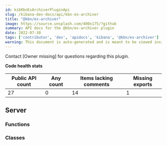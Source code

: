 ```yaml
---
id: kibKbnEsArchiverPluginApi
slug: /kibana-dev-docs/api/kbn-es-archiver
title: "@kbn/es-archiver"
image: https://source.unsplash.com/400x175/?github
summary: API docs for the @kbn/es-archiver plugin
date: 2022-07-30
tags: ['contributor', 'dev', 'apidocs', 'kibana', '@kbn/es-archiver']
warning: This document is auto-generated and is meant to be viewed inside our experimental, new docs system. Reach out in #docs-engineering for more info.
---
```




Contact [Owner missing] for questions regarding this plugin.

**Code health stats**

| Public API count  | Any count | Items lacking comments | Missing exports |
|-------------------|-----------|------------------------|-----------------|
| 27 | 0 | 14 | 1 |

## Server

### Functions
<DocDefinitionList data={kbnEsArchiverObj.server.functions}/>

### Classes
<DocDefinitionList data={kbnEsArchiverObj.server.classes}/>

